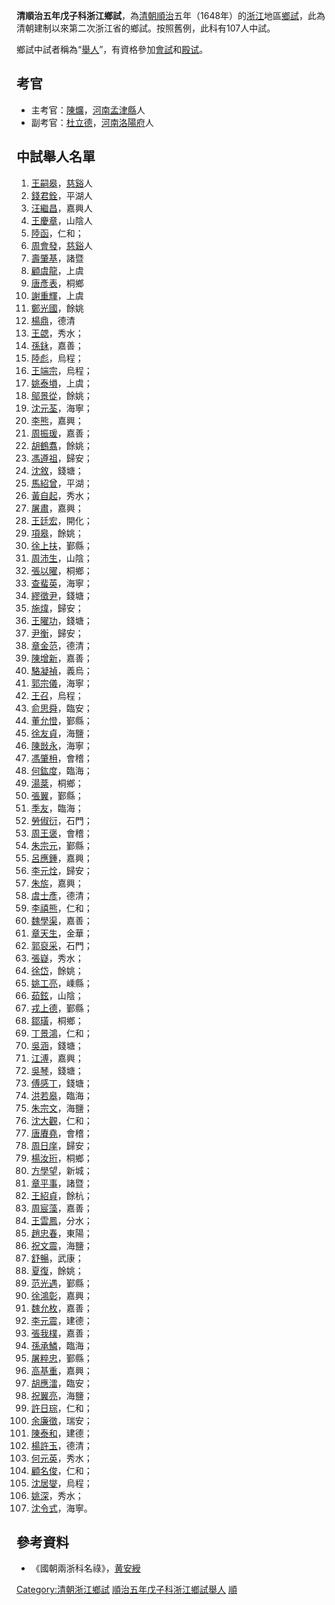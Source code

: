 '''清順治五年戊子科浙江鄉試'''，為[[清朝|清朝]][[順治|順治]]五年（1648年）的[[浙江|浙江]]地區[[鄉試|鄉試]]，此為清朝建制以來第二次浙江省的鄉試。按照舊例，此科有107人中試。

鄉試中試者稱為“[[舉人|舉人]]”，有資格參加[[會試|會試]]和[[殿试|殿试]]。

== 考官 ==
* 主考官：[[陳爌|陳爌]]，[[河南|河南]][[孟津縣|孟津縣]]人
* 副考官：[[杜立德|杜立德]]，[[河南|河南]][[洛陽府|洛陽府]]人

== 中試舉人名單 ==
{{div col|3}}
#[[王嗣皋|王嗣皋]]，[[慈谿|慈谿]]人
#[[錢君銓|錢君銓]]，平湖人
#[[汪繼昌|汪繼昌]]，嘉興人
#[[王慶章|王慶章]]，山陰人
#[[陸函|陸函]]，仁和；
#[[周會發|周會發]]，[[慈谿|慈谿]]人
#[[壽肇基|壽肇基]]，諸暨
#[[顧虞龍|顧虞龍]]，上虞
#[[唐彥表|唐彥表]]，桐鄉
#[[謝重輝|謝重輝]]，上虞
#[[鄭光國|鄭光國]]，餘姚
#[[楊鼎|楊鼎]]，德清
#[[王勰|王勰]]，秀水；
#[[孫𨥭|孫𨥭]]，嘉善；
#[[陸彪|陸彪]]，烏程；
#[[王端宗|王端宗]]，烏程；
#[[姚泰塤|姚泰塤]]，上虞；
#[[鄔景從|鄔景從]]，餘姚；
#[[沈元荃|沈元荃]]，海寧；
#[[李熊|李熊]]，嘉興；
#[[周振瑗|周振瑗]]，嘉善；
#[[胡鶴翥|胡鶴翥]]，餘姚；
#[[馮遵祖|馮遵祖]]，歸安；
#[[沈敘|沈敘]]，錢塘；
#[[馬紹曾|馬紹曾]]，平湖；
#[[黃自起|黃自起]]，秀水；
#[[屠肅|屠肅]]，嘉興；
#[[王廷宏|王廷宏]]，開化；
#[[項皋|項皋]]，餘姚；
#[[徐上扶|徐上扶]]，鄞縣；
#[[周沛生|周沛生]]，山陰；
#[[張以曜|張以曜]]，桐鄉；
#[[查蜚英|查蜚英]]，海寧；
#[[繆徵尹|繆徵尹]]，錢塘；
#[[施煒|施煒]]，歸安；
#[[王曜功|王曜功]]，錢塘；
#[[尹衡|尹衡]]，歸安；
#[[章金范|章金范]]，德清；
#[[陳增新|陳增新]]，嘉善；
#[[駱凝禎|駱凝禎]]，義烏；
#[[郭宗儀|郭宗儀]]，海寧；
#[[王召|王召]]，烏程；
#[[俞思舜|俞思舜]]，臨安；
#[[董允憕|董允憕]]，鄞縣；
#[[徐友貞|徐友貞]]，海鹽；
#[[陳敱永|陳敱永]]，海寧；
#[[馮肇枏|馮肇枏]]，會稽；
#[[何鈜度|何鈜度]]，臨海；
#[[湯棻|湯棻]]，桐鄉；
#[[張翼|張翼]]，鄞縣；
#[[季友|季友]]，臨海；
#[[勞俶衍|勞俶衍]]，石門；
#[[周王褒|周王褒]]，會稽；
#[[朱宗元|朱宗元]]，鄞縣；
#[[呂應鍾|呂應鍾]]，嘉興；
#[[李元烇|李元烇]]，歸安；
#[[朱旂|朱旂]]，嘉興；
#[[虞士彥|虞士彥]]，德清；
#[[李禧熊|李禧熊]]，仁和；
#[[魏學渠|魏學渠]]，嘉善；
#[[章天生|章天生]]，金華；
#[[郭裒采|郭裒采]]，石門；
#[[張嶷|張嶷]]，秀水；
#[[徐岱|徐岱]]，餘姚；
#[[姚工亮|姚工亮]]，嵊縣；
#[[茹鉉|茹鉉]]，山陰；
#[[戎上德|戎上德]]，鄞縣；
#[[鄒璜|鄒璜]]，桐鄉；
#[[丁景鴻|丁景鴻]]，仁和；
#[[吳涵|吳涵]]，錢塘；
#[[江溥|江溥]]，嘉興；
#[[吳琴|吳琴]]，錢塘；
#[[傅感丁|傅感丁]]，錢塘；
#[[洪若皋|洪若皋]]，臨海；
#[[朱宗文|朱宗文]]，海鹽；
#[[沈大觀|沈大觀]]，仁和；
#[[唐賡堯|唐賡堯]]，會稽；
#[[周日庠|周日庠]]，歸安；
#[[楊汝珩|楊汝珩]]，桐鄉；
#[[方學望|方學望]]，新城；
#[[章平事|章平事]]，諸暨；
#[[王紹貞|王紹貞]]，餘杭；
#[[周宸藻|周宸藻]]，嘉善；
#[[王雲鳳|王雲鳳]]，分水；
#[[趙忠春|趙忠春]]，東陽；
#[[祝文震|祝文震]]，海鹽；
#[[舒暢|舒暢]]，武康；
#[[夏復|夏復]]，餘姚；
#[[范光遇|范光遇]]，鄞縣；
#[[徐鴻彰|徐鴻彰]]，嘉興；
#[[魏允枚|魏允枚]]，嘉善；
#[[李元震|李元震]]，建德；
#[[張我樸|張我樸]]，嘉善；
#[[孫承鱗|孫承鱗]]，臨海；
#[[屠粹忠|屠粹忠]]，鄞縣；
#[[高基重|高基重]]，嘉興；
#[[胡應㵢|胡應㵢]]，臨安；
#[[祝翼亮|祝翼亮]]，海鹽；
#[[許日琮|許日琮]]，仁和；
#[[余廉徵|余廉徵]]，瑞安；
#[[陳泰和|陳泰和]]，建德；
#[[楊許玉|楊許玉]]，德清；
#[[何元英|何元英]]，秀水；
#[[顧名俊|顧名俊]]，仁和；
#[[沈居燮|沈居燮]]，烏程；
#[[姚深|姚深]]，秀水；
#[[沈令式|沈令式]]，海寧。
{{div col end}}

== 參考資料 ==
*《國朝兩浙科名祿》，[[黄安綬|黄安綬]]

[[Category:清朝浙江鄉試|Category:清朝浙江鄉試]]
[[Category:順治五年戊子科浙江鄉試舉人|]]
[[Category:清朝舉人列表|順]]